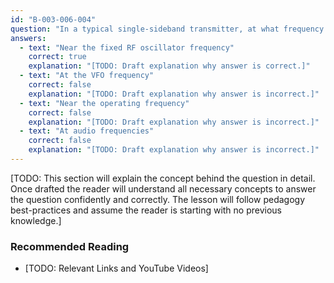 ```yaml
---
id: "B-003-006-004"
question: "In a typical single-sideband transmitter, at what frequency is the sideband filter tuned?"
answers:
  - text: "Near the fixed RF oscillator frequency"
    correct: true
    explanation: "[TODO: Draft explanation why answer is correct.]"
  - text: "At the VFO frequency"
    correct: false
    explanation: "[TODO: Draft explanation why answer is incorrect.]"
  - text: "Near the operating frequency"
    correct: false
    explanation: "[TODO: Draft explanation why answer is incorrect.]"
  - text: "At audio frequencies"
    correct: false
    explanation: "[TODO: Draft explanation why answer is incorrect.]"
---
```


[TODO: This section will explain the concept behind the question in detail. Once drafted the reader will understand all necessary concepts to answer the question confidently and correctly. The lesson will follow pedagogy best-practices and assume the reader is starting with no previous knowledge.]

### Recommended Reading

- [TODO: Relevant Links and YouTube Videos]

